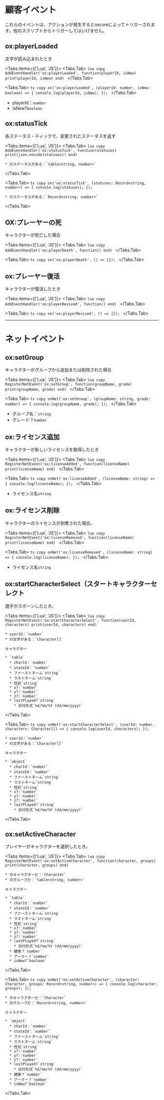 
# 顧客イベント

<Callout type="warning">
  これらのイベントは、アクションが発生するとoxcoreによってトリガーされます。他のスクリプトからトリガーしてはいけません。
</Callout>

## ox:playerLoaded

文字が読み込まれたとき

<Tabs items={['Lua', 'JS']}>
  <Tabs.Tab>
    ```lua copy
    AddEventHandler('ox:playerLoaded', function(playerId, isNew)
        print(playerId, isNew)
    end)
    ```
  </Tabs.Tab>

  <Tabs.Tab>
    ```ts copy
    on('ox:playerLoaded', (playerId: number, isNew: boolean) => {
      console.log(playerId, isNew);
    });
    ```
  </Tabs.Tab>
</Tabs>

- playerId：`number`
- isNew?`boolean`

## ox:statusTick

各ステータス・ティックで、変更されたステータスを返す

<Tabs items={['Lua', 'JS']}>
  <Tabs.Tab>
    ```lua copy
    AddEventHandler('ox:statusTick', function(statuses)
        print(json.encode(statuses))
    end)
    ```

    * のステータスがある：`table<string, number>`

  </Tabs.Tab>

  <Tabs.Tab>
    ```ts copy
    on('ox:statusTick', (statuses: Record<string, number>) => {
      console.log(statuses);
    });
    ```

    * のステータスがある：`Record<string, number>`

  </Tabs.Tab>
</Tabs>

## OX:プレーヤーの死

キャラクターが死亡した場合

<Tabs items={['Lua', 'JS']}>
  <Tabs.Tab>
    ```lua copy
    AddEventHandler('ox:playerDeath', function() end)
    ```
  </Tabs.Tab>

  <Tabs.Tab>
    ```ts copy
    on('ox:playerDeath', () => {});
    ```
  </Tabs.Tab>
</Tabs>

## ox:プレーヤー復活

キャラクターが復活したとき

<Tabs items={['Lua', 'JS']}>
  <Tabs.Tab>
    ```lua copy
    AddEventHandler('ox:playerRevived', function() end)
    ```
  </Tabs.Tab>

  <Tabs.Tab>
    ```ts copy
    on('ox:playerRevived', () => {});
    ```
  </Tabs.Tab>
</Tabs>

---

# ネットイベント

## ox:setGroup

キャラクターがグループから追加または削除された場合

<Tabs items={['Lua', 'JS']}>
  <Tabs.Tab>
    ```lua copy
    RegisterNetEvent('ox:setGroup', function(groupName, grade)
        print(groupName, grade)
    end)
    ```
  </Tabs.Tab>

  <Tabs.Tab>
    ```ts copy
    onNet('ox:setGroup', (groupName: string, grade: number) => {
      console.log(groupName, grade);
    });
    ```
  </Tabs.Tab>
</Tabs>

- グループ名：`string`
- グレード？`number`

## ox:ライセンス追加

キャラクターが新しいライセンスを取得したとき

<Tabs items={['Lua', 'JS']}>
  <Tabs.Tab>
    ```lua copy
    RegisterNetEvent('ox:licenseAdded', function(licenseName)
        print(licenseName)
    end)
    ```
  </Tabs.Tab>

  <Tabs.Tab>
    ```ts copy
    onNet('ox:licenseAdded', (licenseName: string) => {
      console.log(licenseName);
    });
    ```
  </Tabs.Tab>
</Tabs>

- ライセンス名`string`

## ox:ライセンス削除

キャラクターのライセンスが剥奪された場合。

<Tabs items={['Lua', 'JS']}>
  <Tabs.Tab>
    ```lua copy
    RegisterNetEvent('ox:licenseRemoved', function(licenseName)
        print(licenseName)
    end)
    ```
  </Tabs.Tab>

  <Tabs.Tab>
    ```ts copy
    onNet('ox:licenseRemoved', (licenseName: string) => {
      console.log(licenseName);
    });
    ```
  </Tabs.Tab>
</Tabs>

- ライセンス名`string`

## ox:startCharacterSelect（スタートキャラクターセレクト

選手がスポーンしたとき。

<Tabs items={['Lua', 'JS']}>
  <Tabs.Tab>
    ```lua copy
    RegisterNetEvent('ox:startCharacterSelect', function(userId, characters)
        print(userId, characters)
    end)
    ```

    * userId：`number`
    * の文字がある：`Character[]`

    キャラクター

    * `table`
      * charId：`number`
      * stateId：`number`
      * ファーストネーム`string`
      * ラストネーム`string`
      * 性別`string`
      * x?:`number`
      * y?:`number`
      * z?:`number`
      * lastPlayed?`string`
        * 日付形式`%d/%m/%Y (dd/mm/yyyy)`

  </Tabs.Tab>

  <Tabs.Tab>
    ```ts copy
    onNet('ox:startCharacterSelect', (userId: number, characters: Character[]) => {
      console.log(userId, characters);
    });
    ```

    * userId：`number`
    * の文字がある：`Character[]`

    キャラクター

    * `object`
      * charId：`number`
      * stateId：`number`
      * ファーストネーム`string`
      * ラストネーム`string`
      * 性別`string`
      * x?:`number`
      * y?:`number`
      * z?:`number`
      * lastPlayed?`string`
        * 日付形式`%d/%m/%Y (dd/mm/yyyy)`

  </Tabs.Tab>
</Tabs>

## ox:setActiveCharacter

プレイヤーがキャラクターを選択したとき。

<Tabs items={['Lua', 'JS']}>
  <Tabs.Tab>
    ```lua copy
    RegisterNetEvent('ox:setActiveCharacter', function(character, groups)
        print(character, groups)
    end)
    ```

    * のキャラクターだ：`Character`
    * のグループだ：`table<string, number>`

    キャラクター

    * `table`
      * charId：`number`
      * stateId：`number`
      * ファーストネーム`string`
      * ラストネーム`string`
      * 性別`string`
      * x?:`number`
      * y?:`number`
      * z?:`number`
      * lastPlayed?`string`
        * 日付形式`%d/%m/%Y (dd/mm/yyyy)`
      * 健康？`number`
      * アーマー？`number`
      * isNew?`boolean`

  </Tabs.Tab>

  <Tabs.Tab>
    ```ts copy
    onNet('ox:setActiveCharacter', (character: Character, groups: Record<string, number>) => {
      console.log(character, groups);
    });
    ```

    * のキャラクターだ：`Character`
    * のグループだ：`Record<string, number>`

    キャラクター

    * `object`
      * charId：`number`
      * stateId：`number`
      * ファーストネーム`string`
      * ラストネーム`string`
      * 性別`string`
      * x?:`number`
      * y?:`number`
      * z?:`number`
      * lastPlayed?`string`
        * 日付形式`%d/%m/%Y (dd/mm/yyyy)`
      * 健康？`number`
      * アーマー？`number`
      * isNew?`boolean`

  </Tabs.Tab>
</Tabs>
